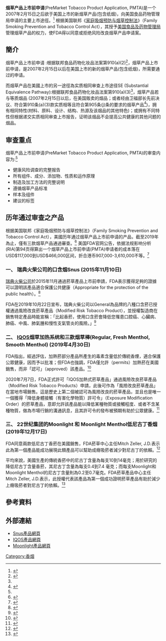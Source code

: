 '''烟草产品上市前申请'''(PreMarket Tobacco Product Application, PMTA)是一个2007年2月15日之后欲于美国上市的新烟草产品(包含纸烟)，向美国食品药物管理局申请的主要上市途徑。<ref name=":0">{{cite web |url=https://www.fda.gov/tobacco-products/market-and-distribute-tobacco-product/premarket-tobacco-product-applications |title=Premarket Tobacco Product Applications |access-date=2020-08-10 |publisher=[[The_US_FDA_official_website|The US FDA official website]] |language=en |archive-date=2020-12-20 |archive-url=https://web.archive.org/web/20201220050919/https://www.fda.gov/tobacco-products/market-and-distribute-tobacco-product/premarket-tobacco-product-applications |dead-url=no }}</ref> 根据美国联邦《[[家庭吸烟预防与烟草控制法|家庭吸烟预防与烟草控制法]]》（Family Smoking Prevention and Tobacco Control Act），其授予[[美国食品及药物管理局|美国食品及药物管理局]]管理烟草产品的权力，使FDA得以同意或拒绝风险改良烟草产品申请案。

== 簡介 ==
烟草产品上市前申请 :根据联邦食品药物化妆品法案第910(a)(2)<ref name=":1">{{cite web |url=https://www.fda.gov/tobacco-products/rules-regulations-and-guidance/section-910-federal-food-drug-and-cosmetic-act-application-review-certain-tobacco-products |title=Section 910 of the Federal Food, Drug, and Cosmetic Act - Application for Review of Certain Tobacco Products |access-date=2020-08-10 |publisher=[[The_US_FDA_official_website|The US FDA official website]] |language=en |archive-date=2021-03-23 |archive-url=https://web.archive.org/web/20210323021159/https://www.fda.gov/tobacco-products/rules-regulations-and-guidance/section-910-federal-food-drug-and-cosmetic-act-application-review-certain-tobacco-products |dead-url=no }}</ref>，烟草产品上市前申请，是2007年2月15日以后在美国上市的新的烟草产品(包含纸烟)，所需要通过的申请。

而烟草产品在美國上市的另一途徑為实质相同审查上市途径SE (Substantial Equivalence Pathway):根据联邦食品药物化妆品法案第910(a)(3)<ref name=":1" />，烟草产品若与等质烟品 (2007年2月15日以后，在美国贩卖的烟品；或者经由卫福部长先前决议、符合第910条(a)(3)款实质相等且符合第905条(j)条的要求的烟草产品<ref>{{cite web |url=https://www.fda.gov/regulatory-information/search-fda-guidance-documents/section-905j-reports-demonstrating-substantial-equivalence-tobacco-products |title=Section 905(j) Reports: Demonstrating Substantial Equivalence for Tobacco Products |access-date=2020-08-10 |publisher=[[The_US_FDA_official_website|The US FDA official website]] |language=en |archive-date=2021-01-26 |archive-url=https://web.archive.org/web/20210126044901/https://www.fda.gov/regulatory-information/search-fda-guidance-documents/section-905j-reports-demonstrating-substantial-equivalence-tobacco-products |dead-url=no }}</ref>)，拥有相同特性(材料、原料、设计、结构、热源及该烟品的其他特色)；或拥有不同特性但根据递交实质相同审查上市报告，证明该烟品不会提高公共健康的其他问题的烟品。

== 审查重点 ==
烟草产品上市前申请(PreMarket Tobacco Product Application, PMTA)的审查内容为:<ref name=":0"/>
*健康风险调查的完整报告
*所有组件、成分、添加物、性质和运作原理
*制造及加工方法的完整说明
*遵循烟草产品标准
*样本及组件
*建议的标签

== 历年通过审查之产品 ==
根据美国联邦《家庭吸烟预防与烟草控制法》（Family Smoking Prevention and Tobacco Control Act），美國历年通过烟草产品上市前申请的产品，截至2019年為止，僅有三款烟草产品通過審查。<ref>{{cite web |url=https://www.fda.gov/tobacco-products/premarket-tobacco-product-applications/premarket-tobacco-product-marketing-orders |title=Premarket Tobacco Product Marketing Orders |access-date=2020-08-10 |publisher=[[The_US_FDA_official_website|The US FDA official website]] |language=en |archive-date=2021-01-28 |archive-url=https://web.archive.org/web/20210128012714/https://www.fda.gov/tobacco-products/premarket-tobacco-product-applications/premarket-tobacco-product-marketing-orders |dead-url=no }}</ref> 美国FDA官网公告，依据法规影响分析(RIA)第94页得算出一个烟草产品上市前申请(PMTA)申请者的成本落在USD$117,000到USD$466,000区间，折合港币907,000-3,610,000不等。<ref>{{cite web |url=https://www.fda.gov/tobacco-products/about-center-tobacco-products-ctp/commonly-asked-questions-about-center-tobacco-products |title=Questions on FDA's New Regulations for E-Cigarettes, Cigars, and All Other Tobacco Products |date=2020-07-10 |access-date=2020-08-20 |publisher=[[The_US_FDA_official_website|The US FDA official website]] |language=en |archive-date=2021-02-20 |archive-url=https://web.archive.org/web/20210220052721/https://www.fda.gov/tobacco-products/about-center-tobacco-products-ctp/commonly-asked-questions-about-center-tobacco-products |dead-url=no }}</ref>

===一、 瑞典火柴公司的口含烟Snus (2015年11月10日)===

[[瑞典火柴公司|瑞典火柴公司]]於2015年11月通過菸草產品上市前申請，FDA表示獲得足夠的證據可以證明該產品適合保護公共健康（Appropriate for the protection of the public health）。<ref>{{cite web|url=https://www.cspdailynews.com/tobacco/general-snus-earns-fdas-first-modified-risk-designation|title=General Snus Earns FDA's First Modified-Risk Designation|date=2019-10-25|access-date=2020-08-11|publisher=[[CSP_Daily_News|CSP Daily News]]|language=en|archive-date=2020-08-11|archive-url=https://web.archive.org/web/20200811225750/https://www.cspdailynews.com/tobacco/general-snus-earns-fdas-first-modified-risk-designation|dead-url=no}}</ref>

FDA在2019年10月22日宣布，瑞典火柴公司以General為品牌的八種口含菸已授權通過風險改良菸草產品（Modified Risk Tobacco Product），並授權製造商在銷售特定產品時能宣稱：「比起香菸，使用口含菸會降低您罹患口腔癌、心臟病、肺癌、中風、肺氣腫和慢性支氣管炎的風險。」<ref>{{cite web|url=https://www.fda.gov/news-events/press-announcements/fda-grants-first-ever-modified-risk-orders-eight-smokeless-tobacco-products|title=FDA grants first-ever modified risk orders to eight smokeless tobacco products|date=2019-10-22|access-date=2020-08-20|publisher=[[US_FDA|US FDA]]|language=en|archive-date=2021-02-16|archive-url=https://web.archive.org/web/20210216161816/https://www.fda.gov/news-events/press-announcements/fda-grants-first-ever-modified-risk-orders-eight-smokeless-tobacco-products|dead-url=no}}</ref>

===二、 [[IQOS|IQOS]]烟草加热系统和三款烟草棒(Regular, Fresh Menthol, Smooth Menthol) (2019年4月30日)===

FDA指出，經過評估，加熱菸部分產品所產生的毒素含量低於傳統香煙，適合保護公眾健康，因而予以批准；但FDA也強調，FDA僅允許（permits）加熱菸在美國銷售，而非「認可」（approved）該產品。<ref>{{cite web |url=https://www.wealth.com.tw/home/articles/20635 |title=财讯 加热烟大厂IQOS终获准登陆 美国FDA：仅允许销售并非「认可」|date=2019-05-02|access-date=2020-08-11|publisher=[[財訊|財訊]]}}</ref>

2020年7月7日，FDA正式許可「IQOS加熱式菸草產品」通過風險改良菸草產品（Modified Risk Tobacco Products）申請，此後可作為「風險改良菸草產品」在當地市場銷售。這是歷史上第二個被認可為風險改良的菸草產品，並且也是唯一一個獲得「降低身體接觸（有害化學物質）許可令」（Exposure Modification Order）的菸草產品，意即允許該產品能以降低某種物質或接觸程度、或者不含某種物質，做為市場行銷的溝通訊息，且其許可令的發布被預期有助於公眾健康。<ref>{{cite web|url=https://money.udn.com/money/story/10860/4688467|title=美FDA批准IQOS宣称可减少接触有害化学物质|date=2020-07-08|access-date=2020-08-20|publisher=經濟日報|archive-date=2020-12-01|archive-url=https://web.archive.org/web/20201201232302/https://money.udn.com/money/story/10860/4688467|dead-url=no}}</ref>

===三、 22世纪集团的Moonlight 和 Moonlight Menthol低尼古丁香烟(2019年12月17日)===

FDA同意兩款低尼古丁香菸在美國銷售，FDA菸草中心主任Mitch Zeller, J.D.表示此為第一個產品能成功展現此類產品可以幫助成癮吸菸者減少對尼古丁的依賴。<ref>{{cite web|url=https://www.forbes.com/sites/danadovey/2019/12/20/low-nicotine-cigarettes-the-fdas-recent-ruling/#2f90cfe520b8|title=Low-Nicotine Cigarettes? The FDA’s Recent Ruling|date=2019-12-20|access-date=2020-08-11|publisher=[[財訊|財訊]]|language=en|archive-date=2019-12-23|archive-url=https://web.archive.org/web/20191223002521/https://www.forbes.com/sites/danadovey/2019/12/20/low-nicotine-cigarettes-the-fdas-recent-ruling/#2f90cfe520b8|dead-url=no}}</ref>

平均來說，美國生產的傳統香菸中的尼古丁含量為每支10到14毫克；用於研究的降低尼古丁含量香菸，其尼古丁含量為每支0.4到7.4 毫克；而每支Moonlight和Moonlight Menthol的尼古丁含量則為0.2至0.7毫克。FDA菸草產品中心主任Mitch Zeller, J.D.表示，此授權代表該產品為第一個成功證明菸草產品有助於減少上癮吸菸者對尼古丁的依賴。<ref>{{cite web|url=https://www.fda.gov/news-events/press-announcements/fda-permits-sale-two-new-reduced-nicotine-cigarettes-through-premarket-tobacco-product-application|title=FDA grants first-ever modified risk orders to eight smokeless tobacco products|date=2019-12-17|access-date=2020-08-20|publisher=[[US_FDA|US FDA]]|language=en|archive-date=2021-01-18|archive-url=https://web.archive.org/web/20210118022104/https://www.fda.gov/news-events/press-announcements/fda-permits-sale-two-new-reduced-nicotine-cigarettes-through-premarket-tobacco-product-application|dead-url=no}}</ref>

== 參考資料 ==
{{Reflist|2}}

== 外部連結 ==

*[https://snus.us// Snus產品網頁] {{Wayback|url=https://snus.us// |date=20210130201659 }}
*[https://www.pmi.com/smoke-free-products/iqos-our-tobacco-heating-system/ IQOS產品網頁] {{Wayback|url=https://www.pmi.com/smoke-free-products/iqos-our-tobacco-heating-system/ |date=20210410071527 }}
*[https://www.xxiicentury.com/products/moonlight/ Moonlight產品網頁] {{Wayback|url=https://www.xxiicentury.com/products/moonlight/ |date=20210416224806 }}

[[Category:香烟|Category:香烟]]